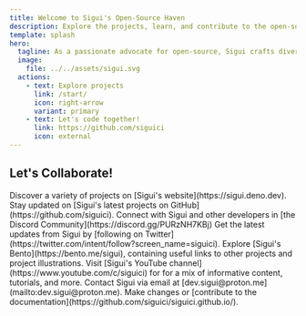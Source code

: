 ```yaml
---
title: Welcome to Sigui's Open-Source Haven
description: Explore the projects, learn, and contribute to the open-source journey. Embrace the future of development with Sigui.
template: splash
hero:
  tagline: As a passionate advocate for open-source, Sigui crafts diverse projects that showcase the essence of collaborative development.
  image:
    file: ../../assets/sigui.svg
  actions:
    - text: Explore projects
      link: /start/
      icon: right-arrow
      variant: primary
    - text: Let's code together!
      link: https://github.com/siguici
      icon: external
---
```



## Let's Collaborate!

<CardGrid stagger>
  <Card title="Explore More Projects" icon="open-book">
    Discover a variety of projects on [Sigui's website](https://sigui.deno.dev).
  </Card>

  <Card title="Follow on GitHub" icon="github">
    Stay updated on [Sigui's latest projects on GitHub](https://github.com/siguici).
  </Card>

  <Card title="Join the Discord Community" icon="discord">
    Connect with Sigui and other developers in [the Discord Community](https://discord.gg/PURzNH7KBj)
  </Card>

  <Card title="Stay Updated on Twitter" icon="twitter">
    Get the latest updates from Sigui by [following on Twitter](https://twitter.com/intent/follow?screen_name=siguici).
  </Card>

  <Card title="Access Bento" icon="rocket">
    Explore [Sigui's Bento](https://bento.me/sigui), containing useful links to other projects and project illustrations.
  </Card>

  <Card title="YouTube Channel" icon="youtube">
    Visit [Sigui's YouTube channel](https://www.youtube.com/c/siguici) for  for a mix of informative content, tutorials, and more.
  </Card>

  <Card title="Contact via Email" icon="email">
    Contact Sigui via email at [dev.sigui@proton.me](mailto:dev.sigui@proton.me).
  </Card>

  <Card title="Edit Pages" icon="pencil">
    Make changes or [contribute to the documentation](https://github.com/siguici/siguici.github.io/).
  </Card>
</CardGrid>
